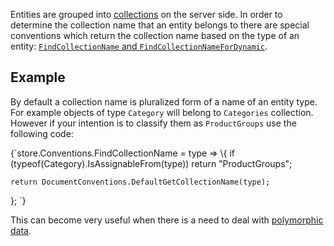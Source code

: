 
Entities are grouped into [collections](../../faq/what-is-a-collection.mdx) on the server side. In order to determine the collection name that an entity belongs to
there are special conventions which return the collection name based on the type of an entity: [`FindCollectionName` and `FindCollectionNameForDynamic`](../../configuration/identifier-generation/global.mdx#findcollectionname-and-findcollectionnamefordynamic).

## Example

By default a collection name is pluralized form of a name of an entity type. For example objects of type `Category` will belong to `Categories` collection. However if your intention
is to classify them as `ProductGroups` use the following code:

<TabItem value="custom_collection_name" label="custom_collection_name">
<CodeBlock language="csharp">
{`store.Conventions.FindCollectionName = type =>
\{
    if (typeof(Category).IsAssignableFrom(type))
        return "ProductGroups";

    return DocumentConventions.DefaultGetCollectionName(type);
\};
`}
</CodeBlock>
</TabItem>

This can become very useful when there is a need to deal with [polymorphic data](../../../indexes/indexing-polymorphic-data.mdx).


